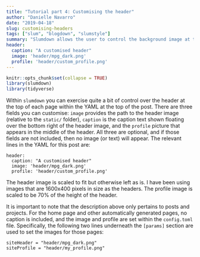 ```yaml
---
title: "Tutorial part 4: Customising the header"
author: "Danielle Navarro"
date: "2019-04-18"
slug: customising-headers
tags: ["slum", "blogdown", "slumstyle"]
summary: "Slumdown allows the user to control the background image at the top of each post, the profile image overlaid in the middle of that image, and the caption attached to the header image. This post describes how this is done."
header:
  caption: "A customised header"
  image: 'header/mpg_dark.png'
  profile: 'header/custom_profile.png'
---
```


```r
knitr::opts_chunk$set(collapse = TRUE)
library(slumdown)
library(tidyverse)
```


Within `slumdown` you can exercise quite a bit of control over the header at the top of each page within the YAML at the top of the post. There are three fields you can customise: `image` provides the path to the header image (relative to the `static/` folder), `caption` is the caption text shown floating over the bottom right of the header image, and the `profile` picture that appears in the middle of the header. All three are optional, and if those fields are not included, then no image (or text) will appear. The relevant lines in the YAML for this post are:

```
header:
  caption: "A customised header"
  image: 'header/mpg_dark.png'
  profile: 'header/custom_profile.png'
```

The header image is scaled to fit but otherwise left as is. I have been using images that are 1600x400 pixels in size as the headers. The profile image is scaled to be 70% of the height of the header. 

It is important to note that the description above only pertains to posts and projects. For the home page and other automatically generated pages, no caption is included, and the image and profile are set within the `config.toml` file. Specifically, the following two lines underneath the `[params]` section are used to set the images for those pages:

```
siteHeader = "header/mpg_dark.png"
siteProfile = "header/my_profile.png"
```



